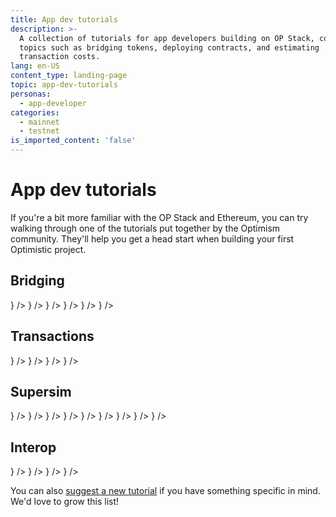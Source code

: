 ```yaml
---
title: App dev tutorials
description: >-
  A collection of tutorials for app developers building on OP Stack, covering
  topics such as bridging tokens, deploying contracts, and estimating
  transaction costs.
lang: en-US
content_type: landing-page
topic: app-dev-tutorials
personas:
  - app-developer
categories:
  - mainnet
  - testnet
is_imported_content: 'false'
---
```



# App dev tutorials

If you're a bit more familiar with the OP Stack and Ethereum, you can try walking through one of the tutorials put together by the Optimism community. They'll help you get a head start when building your first Optimistic project.

## Bridging
<Cards>
  <Card title="Communicating between OP Stack and Ethereum in Solidity" href="/app-developers/tutorials/bridging/cross-domain-contracts" icon={<img src="/img/icons/shapes.svg" />} />
  <Card title="Bridging ERC-20 tokens with the @eth-optimism/viem package" href="/app-developers/tutorials/bridging/cross-domain-erc20" icon={<img src="/img/icons/shapes.svg" />} />
  <Card title="Bridging ETH with Viem" href="/app-developers/tutorials/bridging/cross-domain-eth" icon={<img src="/img/icons/shapes.svg" />} />
  <Card title="Bridging your custom ERC-20 token using the Standard Bridge" href="/app-developers/tutorials/bridging/custom-token-bridge" icon={<img src="/img/icons/shapes.svg" />} />
  <Card title="Bridging your standard ERC-20 token using the Standard Bridge" href="/app-developers/tutorials/bridging/standard-token-bridge" icon={<img src="/img/icons/shapes.svg" />} />
  <Card title="Bridging tutorials" href="/app-developers/tutorials/bridging" icon={<img src="/img/icons/shapes.svg" />} />
</Cards>

## Transactions
<Cards>
  <Card title="Estimating transaction costs on OP Stack" href="/app-developers/tutorials/transactions/cost-estimation" icon={<img src="/img/icons/shapes.svg" />} />
  <Card title="Tracing deposits and withdrawals" href="/app-developers/tutorials/transactions/sdk-tracing" icon={<img src="/img/icons/shapes.svg" />} />
  <Card title="Triggering OP Stack transactions from Ethereum" href="/app-developers/tutorials/transactions/l1-to-l2-transactions" icon={<img src="/img/icons/shapes.svg" />} />
  <Card title="Transaction tutorials" href="/app-developers/tutorials/transactions" icon={<img src="/img/icons/shapes.svg" />} />
</Cards>

## Supersim
<Cards>
  <Card title="Getting Started: Installation" href="/app-developers/tutorials/development/supersim/installation" icon={<img src="/img/icons/shapes.svg" />} />
  <Card title="Getting Started: First Steps" href="/app-developers/tutorials/development/supersim/first-steps" icon={<img src="/img/icons/shapes.svg" />} />
  <Card title="CLI: Vanilla mode (non-forked)" href="/app-developers/reference/tools/supersim/vanilla" icon={<img src="/img/icons/shapes.svg" />} />
  <Card title="CLI: Fork mode" href="/app-developers/reference/tools/supersim/fork" icon={<img src="/img/icons/shapes.svg" />} />
  <Card title="Included Contracts" href="/app-developers/reference/tools/supersim/contracts" icon={<img src="/img/icons/shapes.svg" />} />
  <Card title="OPChainA (chainID 901)" href="/app-developers/reference/tools/supersim/chain-a" icon={<img src="/img/icons/shapes.svg" />} />
  <Card title="OPChainB (chainID 902)" href="/app-developers/reference/tools/supersim/chain-b" icon={<img src="/img/icons/shapes.svg" />} />
  <Card title="Deposit transactions" href="/app-developers/tutorials/bridging/deposit-transactions" icon={<img src="/img/icons/shapes.svg" />} />
  <Card title="Supersim guides and tutorials" href="/app-developers/tutorials/development/supersim" icon={<img src="/img/icons/shapes.svg" />} />
</Cards>

## Interop
<Cards>
  <Card title="Deploying a SuperchainERC20" href="/app-developers/tutorials/tokens/deploy-superchain-erc20" icon={<img src="/img/icons/shapes.svg" />} />
  <Card title="Transferring a SuperchainERC20" href="/app-developers/tutorials/tokens/transfer-superchain-erc20" icon={<img src="/img/icons/shapes.svg" />} />
  <Card title="Bridging native cross-chain ETH transfers" href="/app-developers/tutorials/bridging/cross-chain-eth" icon={<img src="/img/icons/shapes.svg" />} />
  <Card title="Interop tutorials" href="/app-developers/tutorials/interoperability" icon={<img src="/img/icons/shapes.svg" />} />
</Cards>

You can also [suggest a new tutorial](https://github.com/ethereum-optimism/docs/issues/new?assignees=\&labels=tutorial%2Cdocumentation%2Ccommunity-request\&projects=\&template=suggest_tutorial.yaml\&title=%5BTUTORIAL%5D+Add+PR+title) if you have something specific in mind. We'd love to grow this list!
